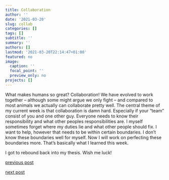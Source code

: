 ```yaml
---
title: Collaboration
author: ''
date: '2021-03-20'
slug: collab
categories: []
tags: []
subtitle: ''
summary: ''
authors: []
lastmod: '2021-03-20T22:14:47+01:00'
featured: no
image:
  caption: ''
  focal_point: ''
  preview_only: no
projects: []
---
```


What makes humans so great? Collaboration! We have evolved to work together -- although some might argue we only fight -- and compared to most animals we actually can collaborate pretty well. The central theme of my current week is that collaboration is damn hard. Especially if your "team" consist of you and one other guy. Everyone needs to know their responsibility and what other peoples responsibilities are. I myself sometimes forget where my duties lie and what other people should fix. I want to help, however that needs to be within certain boundaries. I don't know these boundaries well for myself. Now I will work on perfecting these boundaries more. That's basically what I learned this week. 

I got to rebound back into my thesis. Wish me luck!

[previous post](/2021/03/13/restday)

[next post](/2021/03/27/southerlands)
